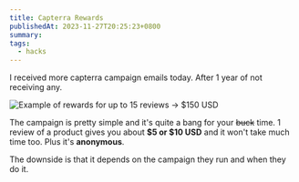 ```yaml
---
title: Capterra Rewards
publishedAt: 2023-11-27T20:25:23+0800
summary:
tags:
  - hacks
---
```


I received more capterra campaign emails today. After 1 year of not receiving any.

<Image
  src='/images/capterra.png'
  alt='Example of rewards for up to 15 reviews -> $150 USD'
/>

The campaign is pretty simple and it's quite a bang for your ~~buck~~ time.
1 review of a product gives you about **$5 or $10 USD** and it won't take much time too. Plus it's **anonymous**.

The downside is that it depends on the campaign they run and when they do it.
